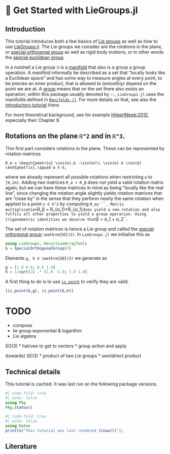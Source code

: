# 🚀 Get Started with LieGroups.jl

## Introduction

This tutorial introduces both a few basics of [Lie groups](https://en.wikipedia.org/wiki/Lie_group) as well as how to use [LieGroups.jl](https://juliamanifolds.github.io/LieGroups.jl/stable/). The Lie groups we consider are the rotations in the plane,
or [special orthogonal group](../groups/special_orthogonal_group.md) as well as rigid body motions,
or in other words the [special euclidean group](../groups/special_euclidean_group.md).

In a nutshell a Lie group ``𝒢`` is a [manifold](https://en.wikipedia.org/wiki/Manifold) that also is a group a group operation.
A manifold informally be described as a set that “locally looks like a Euclidean space”
and has some way to measure angles at every point, to be precise an inner product, that is allowed to (smoothly)
depend on the point we are at.
A [group](https://en.wikipedia.org/wiki/Group_(mathematics)) means that on the set there also
exists an operation, within this package usually denoted by ``∘: ``,
`LieGroups.jl` uses the manifolds defined in [`Manifolds.jl`](https://juliamanifolds.github.io/Manifolds.jl/stable/). For more details on that, see also the [introductory tutorial](https://juliamanifolds.github.io/Manifolds.jl/stable/tutorials/getstarted/) there.

For more theoretical background, see for example [HilgertNeeb:2012](@cite), especially their Chapter 9.

## Rotations on the plane ``ℝ^2`` and in ``ℝ^3``.

This first part considers rotations in the plane. These can be represented by rotation matrices
```math
R_α = \begin{pmatrix} \cos(α),& -\sin(α)\\ \sin(α) & \cos(α) \end{pmatrix},\qquad α ∈ ℝ,
```

where we already represent all possible rotations when restricting ``α`` to ``[0,2π]``.
Adding two matrices ``R_α + R_β`` does not yield a valid rotation matrix again, but we
can have these matrices in mind as being “locally like the real line”, since changing the rotation angle
slightly yields rotation matrices that are “close by” in the sense that they perform nearly the same rotation
when applied to a point ``x ∈ ℝ^2`` by computing ``R_αx```.
Matrix multiplication ``R_β = R_{α_1}*R_{α_1}`` does yield a new rotation and also fulfils all other
properties to yield a group operation. Using trigonometric identities we observe that ``β = α_1 + α_2``.

The set of rotation matrices is hence a Lie group and called the [special orthogonal group](../groups/special_orthogonal_group.md) ``\mathrm{SO}(2)``. In `LieGroups.jl` we initialise this as

```julia
using LieGroups, RecursiveArrayTools
G = SpecialOrthogonalGroup(2)
```

Elements ``g, h ∈ \mathrm{SO}(2)`` we generate as

```julia
g = [1.0 0.0; 0.0 1.0]
h = 1/sqrt(2) .* [1.0 -1.0; 1.0 1.0]
```

A first thing to do is to use [`is_point`](@ref) to verify they are valid.

```julia
[is_point(G,g), is_point(G,h)]
```

# TODO
* compose
* lie group exponential & logarithm
* Lie algebra

SO(3)
* hat/vee to get to vectors
* group action and apply

(towards) SE(3)
* product of two Lie groups
* semidirect product


## Technical details

This tutorial is cached. It was last run on the following package versions.

```julia
#| code-fold: true
#| echo: false
using Pkg
Pkg.status()
```
```julia
#| code-fold: true
#| echo: false
using Dates
println("This tutorial was last rendered $(now())");
```

## Literature

````{=commonmark}
```@bibliography
Pages = ["getstarted.md"]
Canonical=false
```
````